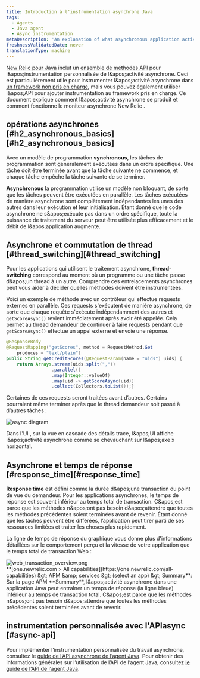 ```yaml
---
title: Introduction à l'instrumentation asynchrone Java
tags:
  - Agents
  - Java agent
  - Async instrumentation
metaDescription: 'An explanation of what asynchronous application activity is, and how it impacts New Relic performance monitoring of Java applications.'
freshnessValidatedDate: never
translationType: machine
---
```


[New Relic pour Java](/docs/agents/java-agent/getting-started/introduction-new-relic-java) inclut un [ensemble de méthodes API](/docs/agents/java-agent/java-agent-api/java-agent-api-asynchronous-applications) pour l&amp;apos;instrumentation personnalisée de l&amp;apos;activité asynchrone. Ceci est particulièrement utile pour instrumenter l&amp;apos;activité asynchrone dans [un framework non pris en charge](/docs/agents/java-agent/getting-started/compatibility-requirements-java-agent#frameworks), mais vous pouvez également utiliser l&amp;apos;API pour ajouter instrumentation au framework pris en charge. Ce document explique comment l&amp;apos;activité asynchrone se produit et comment fonctionne le moniteur asynchrone New Relic .

## opérations asynchrones [#h2\_asynchronous\_basics][#h2_asynchronous_basics]

Avec un modèle de programmation <DNT>**synchronous**</DNT>, les tâches de programmation sont généralement exécutées dans un ordre spécifique. Une tâche doit être terminée avant que la tâche suivante ne commence, et chaque tâche empêche la tâche suivante de se terminer.

<DNT>**Asynchronous**</DNT> la programmation utilise un modèle non bloquant, de sorte que les tâches peuvent être exécutées en parallèle. Les tâches exécutées de manière asynchrone sont complètement indépendantes les unes des autres dans leur exécution et leur initialisation. Étant donné que le code asynchrone ne s&amp;apos;exécute pas dans un ordre spécifique, toute la puissance de traitement du serveur peut être utilisée plus efficacement et le débit de l&amp;apos;application augmente.

## Asynchrone et commutation de thread [#thread\_switching][#thread_switching]

Pour les applications qui utilisent le traitement asynchrone, <DNT>**thread-switching**</DNT> correspond au moment où un programme ou une tâche passe d&amp;apos;un thread à un autre. Comprendre ces entrelacements asynchrones peut vous aider à décider quelles méthodes doivent être instrumentées.

Voici un exemple de méthode avec un contrôleur qui effectue requests externes en parallèle. Ces requests s'exécutent de manière asynchrone, de sorte que chaque requête s'exécute indépendamment des autres et `getScoreAsync()` revient immédiatement après avoir été appelée. Cela permet au thread demandeur de continuer à faire requests pendant que `getScoreAsync()` effectue un appel externe et envoie une réponse.

```java
@ResponseBody
@RequestMapping("getScores", method = RequestMethod.Get
    produces = "text/plain")
public String getCreditScores(@RequestParam(name = "uids") uids) {
    return Arrays.stream(uids.split(","))
                 .parallel()
                 .map(Integer::valueOf)
                 .map(uid -> getScoreAsync(uid))
                 .collect(Collectors.toList());}
```

Certaines de ces requests seront traitées avant d’autres. Certains pourraient même terminer après que le thread demandeur soit passé à d’autres tâches :

<img title="async diagram" alt="async diagram" src="/images/apm_diagram_Java-async-activity.webp" />

Dans l'UI <InlinePopover type="apm" />, sur la vue en cascade des détails trace, l&amp;apos;UI affiche l&amp;apos;activité asynchrone comme se chevauchant sur l&amp;apos;axe x horizontal.

## Asynchrone et temps de réponse [#response\_time][#response_time]

<DNT>**Response time**</DNT> est défini comme la durée d&amp;apos;une transaction du point de vue du demandeur. Pour les applications asynchrones, le temps de réponse est souvent inférieur au temps total de transaction. C&amp;apos;est parce que les méthodes n&amp;apos;ont pas besoin d&amp;apos;attendre que toutes les méthodes précédentes soient terminées avant de revenir. Étant donné que les tâches peuvent être différées, l’application peut tirer parti de ses ressources limitées et traiter les choses plus rapidement.

La ligne de temps de réponse du graphique vous donne plus d'informations détaillées sur le comportement perçu et la vitesse de votre application que le temps total de transaction Web :

<img title="web_transaction_overview.png" alt="web_transaction_overview.png" src="/images/apm_screenshot-crop_web-transaction-overview.webp" />

<figcaption>
  <DNT>**[one.newrelic.com &gt; All capabilities](https://one.newrelic.com/all-capabilities) &amp;gt; APM &amp;amp; services &amp;gt; (select an app) &amp;gt; Summary**</DNT>: Sur la page APM <DNT>**Summary**</DNT>, l&amp;apos;activité asynchrone dans une application Java peut entraîner un temps de réponse (la ligne bleue) inférieur au temps de transaction total. C&amp;apos;est parce que les méthodes n&amp;apos;ont pas besoin d&amp;apos;attendre que toutes les méthodes précédentes soient terminées avant de revenir.
</figcaption>

## instrumentation personnalisée avec l'APIasync [#async-api]

Pour implémenter l’instrumentation personnalisée du travail asynchrone, consultez le [guide de l’API asynchrone de l’agent Java](/docs/agents/java-agent/java-agent-api/java-agent-asynchronous-api-guide). Pour obtenir des informations générales sur l’utilisation de l’API de l’agent Java, consultez [le guide de l’API de l’agent Java](/docs/agents/java-agent/custom-instrumentation/java-agent-api-guide).
